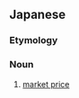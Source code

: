 ==Japanese==
{{ja-kanjitab|実|勢|価|格}}

===Etymology===
{{compound|実勢|価格|t1=actual|t2=price|lang=ja|sort=しっせいかかく'}}

===Noun===
{{ja-noun|じっせいかかく}}
# {{lb|ja|economics|sort=しっせいかかく'}} [[market price]]
